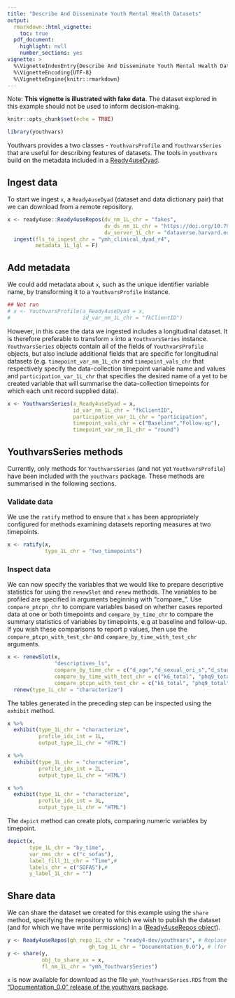 ```yaml
---
title: "Describe And Disseminate Youth Mental Health Datasets"
output: 
  rmarkdown::html_vignette:
    toc: true
  pdf_document:
    highlight: null
    number_sections: yes
vignette: >
  %\VignetteIndexEntry{Describe And Disseminate Youth Mental Health Datasets}
  %\VignetteEncoding{UTF-8}
  %\VignetteEngine{knitr::rmarkdown}
---
```


Note: **This vignette is illustrated with fake data**. The dataset explored in this example should not be used to inform decision-making.

```r
knitr::opts_chunk$set(echo = TRUE)
```
```r
library(youthvars)
```

Youthvars provides a two classes - `YouthvarsProfile` and `YouthvarsSeries` that are useful for describing features of datasets. The tools in `youthvars` build on the metadata included in a [Ready4useDyad](https://ready4-dev.github.io/ready4use/articles/V_02.html).

## Ingest data
To start we ingest  `x`, a `Ready4useDyad` (dataset and data dictionary pair) that we can download from a remote repository.

```r
x <- ready4use::Ready4useRepos(dv_nm_1L_chr = "fakes",
                               dv_ds_nm_1L_chr = "https://doi.org/10.7910/DVN/W95KED",
                               dv_server_1L_chr = "dataverse.harvard.edu") %>%
  ingest(fls_to_ingest_chr = "ymh_clinical_dyad_r4",
         metadata_1L_lgl = F)
```

## Add metadata
We could add metadata about `x`, such as the unique identifier variable name, by transforming it to a `YouthvarsProfile` instance.

```r
## Not run
# x <- YouthvarsProfile(a_Ready4useDyad = x,
#                       id_var_nm_1L_chr = "fkClientID")
```

However, in this case the data we ingested includes a longitudinal dataset. It is therefore preferable to transform `x` into a `YouthvarsSeries` instance.  `YouthvarsSeries` objects contain all of the fields of `YouthvarsProfile` objects, but also include additional fields that are specific for longitudinal datasets (e.g. `timepoint_var_nm_1L_chr` and `timepoint_vals_chr` that respectively specify the data-collection timepoint variable name and values and `participation_var_1L_chr` that specifies the desired name of a yet to be created variable that will summarise the data-collection timepoints for which each unit record supplied data).

```r
x <- YouthvarsSeries(a_Ready4useDyad = x,
                     id_var_nm_1L_chr = "fkClientID",
                     participation_var_1L_chr = "participation",
                     timepoint_vals_chr = c("Baseline","Follow-up"),
                     timepoint_var_nm_1L_chr = "round")
```

## YouthvarsSeries methods
Currently, only methods for `YouthvarsSeries` (and not yet `YouthvarsProfile`) have been included with the `youthvars` package. These methods are summarised in the following sections.

### Validate data
We use the `ratify` method to ensure that `x` has been appropriately configured for methods examining datasets reporting measures at two timepoints.

```r
x <- ratify(x,
            type_1L_chr = "two_timepoints")
```

### Inspect data
We can now specify the variables that we would like to prepare descriptive statistics for using the `renewSlot` and `renew` methods. The variables to be profiled are specified in arguments beginning with "compare_". Use `compare_ptcpn_chr` to compare variables based on whether cases reported data at one or both timepoints and `compare_by_time_chr` to compare the summary statistics of variables by timepoints, e.g at baseline and follow-up. If you wish these comparisons to report p values, then use the `compare_ptcpn_with_test_chr` and `compare_by_time_with_test_chr` arguments.

```r
x <- renewSlot(x,
               "descriptives_ls",
               compare_by_time_chr = c("d_age","d_sexual_ori_s","d_studying_working"),
               compare_by_time_with_test_chr = c("k6_total", "phq9_total", "bads_total"),
               compare_ptcpn_with_test_chr = c("k6_total", "phq9_total", "bads_total")) %>%
  renew(type_1L_chr = "characterize")

```

The tables generated in the preceding step can be inspected using the `exhibit` method.

```r
x %>%
  exhibit(type_1L_chr = "characterize",
          profile_idx_int = 1L,
          output_type_1L_chr = "HTML")
```

```r
x %>%
  exhibit(type_1L_chr = "characterize",
          profile_idx_int = 2L,
          output_type_1L_chr = "HTML")
```

```r
x %>%
  exhibit(type_1L_chr = "characterize",
          profile_idx_int = 3L,
          output_type_1L_chr = "HTML")
```

The `depict` method can create plots, comparing numeric variables by timepoint.

```r
depict(x,
       type_1L_chr = "by_time",
       var_nms_chr = c("c_sofas"),
       label_fill_1L_chr = "Time",#
       labels_chr = c("SOFAS"),#
       y_label_1L_chr = "")
```

## Share data
We can share the dataset we created for this example using the `share` method, specifying the repository to which we wish to publish the dataset (and for which we have write permissions) in a ([Ready4useRepos object](https://ready4-dev.github.io/ready4use/articles/V_01.html)). 

```r
y <- Ready4useRepos(gh_repo_1L_chr = "ready4-dev/youthvars", # Replace with details of your repository 
                          gh_tag_1L_chr = "Documentation_0.0"), # (for which you have write permissions).
y <- share(y,
           obj_to_share_xx = x,
           fl_nm_1L_chr = "ymh_YouthvarsSeries")
```

`x` is now available for download as the file `ymh_YouthvarsSeries.RDS` from the ["Documentation_0.0" release of the youthvars package](https://github.com/ready4-dev/youthvars/releases/tag/Documentation_0.0).
